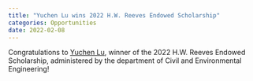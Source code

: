 ```yaml
---
title: "Yuchen Lu wins 2022 H.W. Reeves Endowed Scholarship"
categories: Opportunities
date: 2022-02-08
---
```


Congratulations to [Yuchen Lu](../../people/grad-students/yuchen-lu.qmd), winner of the 2022 H.W. Reeves Endowed Scholarship, administered by the department of Civil and Environmental Engineering!
